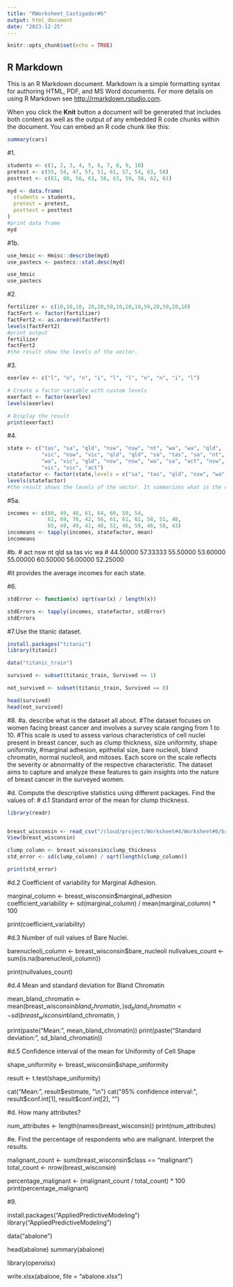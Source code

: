 ```yaml
---
title: "RWorksheet_Castigador#6"
output: html_document
date: "2023-12-25"
---
```


```r
knitr::opts_chunk$set(echo = TRUE)
```

## R Markdown

This is an R Markdown document. Markdown is a simple formatting syntax for authoring HTML, PDF, and MS Word documents. For more details on using R Markdown see <http://rmarkdown.rstudio.com>.

When you click the **Knit** button a document will be generated that includes both content as well as the output of any embedded R code chunks within the document. You can embed an R code chunk like this:

```r
summary(cars)
```

#1.
```r
students <- c(1, 2, 3, 4, 5, 6, 7, 8, 9, 10)
pretest <- c(55, 54, 47, 57, 51, 61, 57, 54, 63, 58)
posttest <- c(61, 60, 56, 63, 56, 63, 59, 56, 62, 61)

myd <- data.frame(
  students = students,
  pretest = pretest,
  posttest = posttest
)
#print data frame
myd
```
#1b.
```r
use_hmsic <- Hmisc::describe(myd)
use_pastecs <- pastecs::stat.desc(myd)

use_hmsic
use_pastecs
```
#2.
```r
fertilizer <- c(10,10,10, 20,20,50,10,20,10,50,20,50,20,10)
factFert <- factor(fertilizer)
factFert2 <- as.ordered(factFert)
levels(factFert2)
#print output
fertilizer
factFert2
#the result show the levels of the vector.
```
#3.
```r
exerlev <- c("l", "n", "n", "i", "l", "l", "n", "n", "i", "l")

# Create a factor variable with custom levels
exerfact <- factor(exerlev)
levels(exerlev)

# Display the result
print(exerfact)
```
#4.
```r
state <- c("tas", "sa", "qld", "nsw", "nsw", "nt", "wa", "wa", "qld",
           "vic", "nsw", "vic", "qld", "qld", "sa", "tas", "sa", "nt",
           "wa", "vic", "qld", "nsw", "nsw", "wa", "sa", "act", "nsw",
           "vic", "vic", "act")
statefactor <- factor(state,levels = c("sa", "tas", "qld", "nsw", "wa", "vic", "act", "nt"))
levels(statefactor)
#the result shows the levels of the vector. It summarizes what is the content of the vector.
```
#5a.
```r
incomes <- c(60, 49, 40, 61, 64, 60, 59, 54,
             62, 69, 70, 42, 56, 61, 61, 61, 58, 51, 48,
             65, 49, 49, 41, 48, 52, 46, 59, 46, 58, 43)
incomeans <- tapply(incomes, statefactor, mean)
incomeans
```
#b.
# act      nsw       nt      qld       sa      tas      vic       wa 
# 44.50000 57.33333 55.50000 53.60000 55.00000 60.50000 56.00000 52.25000

#it provides the average incomes for each state.

#6.
```r
stdError <- function(x) sqrt(var(x) / length(x))

stdErrors <- tapply(incomes, statefactor, stdError)
stdErrors
```
#7.Use the titanic dataset.
```r
install.packages("titanic")
library(titanic)

data("titanic_train")

survived <- subset(titanic_train, Survived == 1)

not_survived <- subset(titanic_train, Survived == 0)

head(survived)
head(not_survived)
```
#8. 
#a. describe what is the dataset all about.
#The dataset focuses on women facing breast cancer and involves a survey scale ranging from 1 to 10. 
#This scale is used to assess various characteristics of cell nuclei present in breast cancer, such as clump thickness, size uniformity, shape uniformity, 
#marginal adhesion, epithelial size, bare nucleoli, bland chromatin, normal nucleoli, and mitoses. Each score on the scale reflects the severity or abnormality of the respective characteristic. The dataset aims to capture and analyze these features to gain insights into the nature of breast cancer in the surveyed women.


#d. Compute the descriptive statistics using different packages. Find the values of:
# d.1 Standard error of the mean for clump thickness.
```r
library(readr)


breast_wisconsin <- read_csv("/cloud/project/Worksheet#4/Worksheet#6/breastcancer_wisconsin.csv")
View(breast_wisconsin)

clump_column <- breast_wisconsin$clump_thickness
std_error <- sd(clump_column) / sqrt(length(clump_column))

print(std_error)
```


#d.2 Coefficient of variability for Marginal Adhesion.


marginal_column <- breast_wisconsin$marginal_adhesion
coefficient_variability <- sd(marginal_column) / mean(marginal_column) * 100

print(coefficient_variability) 



#d.3 Number of null values of Bare Nuclei.



barenucleoli_column <- breast_wisconsin$bare_nucleoli
nullvalues_count <- sum(is.na(barenucleoli_column))


print(nullvalues_count)



#d.4 Mean and standard deviation for Bland Chromatin

mean_bland_chromatin <- mean(breast_wisconsin$bland_chromatin, )
sd_bland_chromatin <- sd(breast_wisconsin$bland_chromatin, )

print(paste("Mean:", mean_bland_chromatin))
print(paste("Standard deviation:", sd_bland_chromatin))


#d.5 Confidence interval of the mean for Uniformity of Cell Shape

shape_uniformity <- breast_wisconsin$shape_uniformity

result <- t.test(shape_uniformity)

cat("Mean:", result$estimate, "\n")
cat("95% confidence interval:", result$conf.int[1], result$conf.int[2], "\n")






#d. How many attributes?

num_attributes <- length(names(breast_wisconsin))
print(num_attributes)




#e. Find the percentage of respondents who are malignant. Interpret the results.



malignant_count <- sum(breast_wisconsin$class == "malignant")
total_count <- nrow(breast_wisconsin)

percentage_malignant <- (malignant_count / total_count) * 100
print(percentage_malignant)



#9. 

install.packages("AppliedPredictiveModeling")
library("AppliedPredictiveModeling")

data("abalone")

head(abalone)
summary(abalone)


library(openxlsx)  

write.xlsx(abalone, file = "abalone.xlsx")
